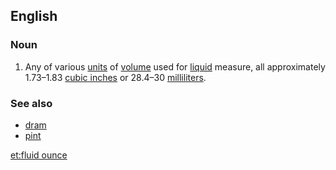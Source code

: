 ==English==

===Noun===
{{wikipedia}}
{{en-noun|sg=[[fluid]] [[ounce]]}}

# Any of various [[unit]]s of [[volume]] used for [[liquid]] measure, all approximately 1.73–1.83 [[cubic inch]]es or 28.4–30 [[milliliter]]s.

===See also===
*[[dram]]
*[[pint]]

[[et:fluid ounce]]